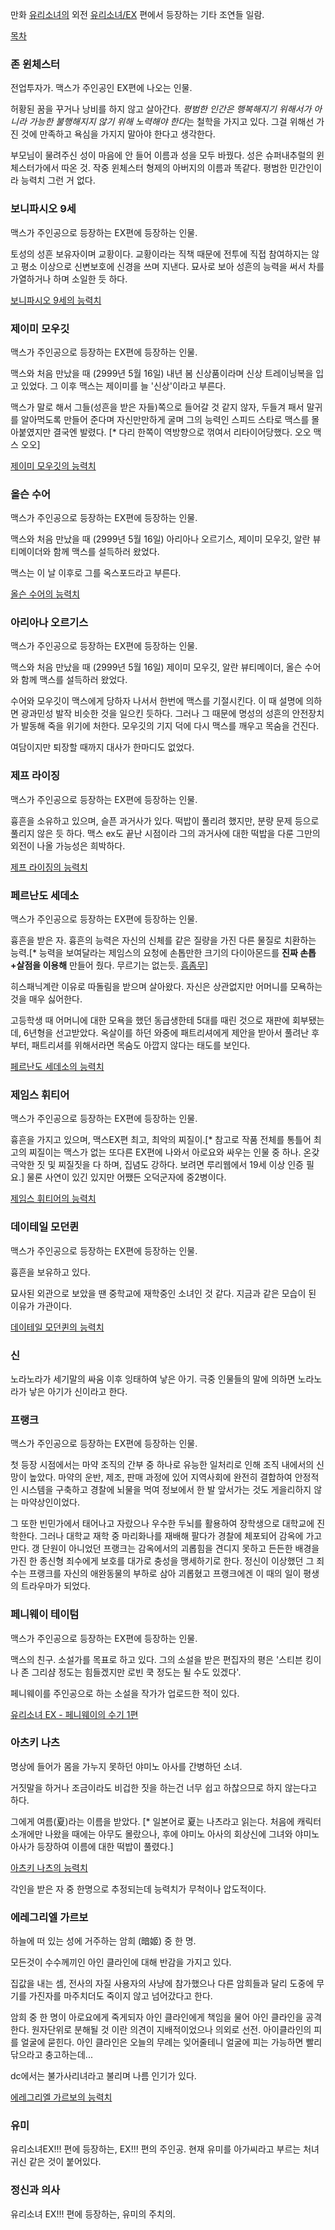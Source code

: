 만화 [[유리소녀]]의 외전 [[유리소녀/EX]] 편에서 등장하는 기타 조연들 일람.

[[목차]]

=== 존 윈체스터 ===
전업투자가. 맥스가 주인공인 EX편에 나오는 인물.

허황된 꿈을 꾸거나 낭비를 하지 않고 살아간다. ''평범한 인간은 행복해지기 위해서가 아니라 가능한 불행해지지 않기 위해 노력해야 한다''는 철학을 가지고 있다. 그걸 위해선 가진 것에 만족하고 욕심을 가지지 말아야 한다고 생각한다. 

부모님이 물려주신 성이 마음에 안 들어 이름과 성을 모두 바꿨다. 성은 슈퍼내추럴의 윈체스터가에서 따온 것. 작중 윈체스터 형제의 아버지의 이름과 똑같다. 평범한 민간인이라 능력치 그런 거 없다.

=== 보니파시오 9세 ===
맥스가 주인공으로 등장하는 EX편에 등장하는 인물.
 
토성의 성흔 보유자이며 교황이다. 교황이라는 직책 때문에 전투에 직접 참여하지는 않고 평소 이상으로 신변보호에 신경을 쓰며 지낸다. 묘사로 보아 성흔의 능력을 써서 차를 가열하거나 하며 소일한 듯 하다.

[http://www.ruliweb.com/ruliboard/img_view.htm?g=2&vnum=guild_manga2/31015_5 보니파시오 9세의 능력치]

=== 제이미 모우깃 ===
맥스가 주인공으로 등장하는 EX편에 등장하는 인물. 

맥스와 처음 만났을 때 (2999년 5월 16일) 내년 봄 신상품이라며 신상 트레이닝복을 입고 있었다. 그 이후 맥스는 제이미를 늘 '신상'이라고 부른다.

맥스가 말로 해서 그들(성흔을 받은 자들)쪽으로 들어갈 것 같지 않자, 두들겨 패서 말귀를 알아먹도록 만들어 준다며 자신만만하게 굴며 그의 능력인 스피드 스타로 맥스를 몰아붙였지만 결국엔 발렸다. [* 다리 한쪽이 역방향으로 꺾여서 리타이어당했다. 오오 맥스 오오]

[http://www.ruliweb.com/ruliboard/img_view.htm?g=2&vnum=guild_manga2/24317_7 제이미 모우깃의 능력치]

=== 올슨 수어 ===
맥스가 주인공으로 등장하는 EX편에 등장하는 인물. 

맥스와 처음 만났을 때 (2999년 5월 16일) 아리아나 오르기스, 제이미 모우깃, 알란 뷰티메이더와 함께 맥스를 설득하러 왔었다.

맥스는 이 날 이후로 그를 옥스포드라고 부른다.

[http://www.ruliweb.com/ruliboard/img_view.htm?g=2&vnum=guild_manga2/27451_5 올슨 수어의 능력치]

=== 아리아나 오르기스 ===
맥스가 주인공으로 등장하는 EX편에 등장하는 인물.

맥스와 처음 만났을 때 (2999년 5월 16일) 제이미 모우깃, 알란 뷰티메이더, 올슨 수어와 함께 맥스를 설득하러 왔었다.

수어와 모우깃이 맥스에게 당하자 나서서 한번에 맥스를 기절시킨다. 이 때 설명에 의하면 광과민성 발작 비슷한 것을 일으킨 듯하다. 그러나 그 때문에 명성의 성흔의 안전장치가 발동해 죽을 위기에 처한다. 모우깃의 기지 덕에 다시 맥스를 깨우고 목숨을 건진다.

여담이지만 퇴장할 때까지 대사가 한마디도 없었다.

=== 제프 라이징 ===
맥스가 주인공으로 등장하는 EX편에 등장하는 인물. 

흉흔을 소유하고 있으며, 슬픈 과거사가 있다.
떡밥이 풀리려 했지만, 분량 문제 등으로 풀리지 않은 듯 하다.
맥스 ex도 끝난 시점이라 그의 과거사에 대한 떡밥을 다룬 그만의 외전이 나올 가능성은 희박하다. 

[http://www.ruliweb.com/ruliboard/img_view.htm?g=2&vnum=guild_manga2/23290_5 제프 라이징의 능력치]

=== 페르난도 세데소 ===
맥스가 주인공으로 등장하는 EX편에 등장하는 인물.

흉흔을 받은 자. 흉흔의 능력은 자신의 신체를 같은 질량을 가진 다른 물질로 치환하는 능력.[* 능력을 보여달라는 제임스의 요청에 손톱만한 크기의 다이아몬드를 '''진짜 손톱+살점을 이용해''' 만들어 줬다. 무르기는 없는듯. [[흠좀무]]]

히스패닉계란 이유로 따돌림을 받으며 살아왔다. 자신은 상관없지만 어머니를 모욕하는 것을 매우 싫어한다. 

고등학생 때 어머니에 대한 모욕을 했던 동급생한테 5대를 때린 것으로 재판에 회부됐는데, 6년형을 선고받았다. 옥살이를 하던 와중에 패트리셔에게 제안을 받아서 풀려난 후부터, 패트리셔를 위해서라면 목숨도 아깝지 않다는 태도를 보인다. 

[http://www.ruliweb.com/ruliboard/img_view.htm?g=2&vnum=guild_manga2/24485_5 페르난도 세데소의 능력치]

=== 제임스 휘티어 ===
맥스가 주인공으로 등장하는 EX편에 등장하는 인물.
 
흉흔을 가지고 있으며, 맥스EX편 최고, 최악의 찌질이.[* 참고로 작품 전체를 통틀어 최고의 찌질이는 맥스가 없는 또다른 EX편에 나와서 아로요와 싸우는 인물 중 하나. 온갖 극악한 짓 및 찌질짓을 다 하며, 집념도 강하다. 보려면 루리웹에서 19세 이상 인증 필요.] 물론 사연이 있긴 있지만 어쨌든 오덕군자에 중2병이다.

[http://www.ruliweb.com/ruliboard/img_view.htm?g=2&vnum=guild_manga2/25794_7 제임스 휘티어의 능력치]

=== 데이테일 모던퀸 ===
맥스가 주인공으로 등장하는 EX편에 등장하는 인물.

흉흔을 보유하고 있다. 

묘사된 외관으로 보았을 땐 중학교에 재학중인 소녀인 것 같다. 지금과 같은 모습이 된 이유가 가관이다.

[http://www.ruliweb.com/ruliboard/img_view.htm?g=2&vnum=guild_manga2/24317_8 데이테일 모던퀸의 능력치]

=== 신 ===
노라노라가 세기말의 싸움 이후 잉태하여 낳은 아기. 극중 인물들의 말에 의하면 노라노라가 낳은 아기가 신이라고 한다.     

=== 프랭크 ===
맥스가 주인공으로 등장하는 EX편에 등장하는 인물.

첫 등장 시점에서는 마약 조직의 간부 중 하나로 유능한 일처리로 인해 조직 내에서의 신망이 높았다. 마약의 운반, 제조, 판매 과정에 있어 지역사회에 완전히 결합하여 안정적인 시스템을 구축하고 경찰에 뇌물을 먹여 정보에서 한 발 앞서가는 것도 게을리하지 않는 마약상인이었다.

그 또한 빈민가에서 태어나고 자랐으나 우수한 두뇌를 활용하여 장학생으로 대학교에 진학한다. 그러나 대학교 재학 중 마리화나를 재배해 팔다가 경찰에 체포되어 감옥에 가고 만다. 갱 단원이 아니었던 프랭크는 감옥에서의 괴롭힘을 견디지 못하고 든든한 배경을 가진 한 종신형 죄수에게 보호를 대가로 충성을 맹세하기로 한다. 정신이 이상했던 그 죄수는 프랭크를 자신의 애완동물의 부하로 삼아 괴롭혔고 프랭크에겐 이 때의 일이 평생의 트라우마가 되었다.  

=== 페니웨이 테이텀 ===
맥스가 주인공으로 등장하는 EX편에 등장하는 인물.

맥스의 친구. 소설가를 목표로 하고 있다. 그의 소설을 받은 편집자의 평은 '스티븐 킹이나 존 그리샴 정도는 힘들겠지만 로빈 쿡 정도는 될 수도 있겠다'.

페니웨이를 주인공으로 하는 소설을 작가가 업로드한 적이 있다.

[http://www.ruliweb.com/ruliboard/read.htm?main=comic&table=cmu_noval&find=name&ftext=%C8%F1%B1%D8&db=2&num=3421 유리소녀 EX - 페니웨이의 수기 1편]

=== 아츠키 나츠 ===

명상에 들어가 몸을 가누지 못하던 야미노 아사를 간병하던 소녀.

거짓말을 하거나 조금이라도 비겁한 짓을 하는건 너무 쉽고 하찮으므로 하지 않는다고 하다.

그에게 여름(夏)라는 이름을 받았다. [* 일본어로 夏는 나츠라고 읽는다. 처음에 캐릭터 소개에만 나왔을 때에는 아무도 몰랐으나, 후에 야미노 아사의 회상신에 그녀와 야미노 아사가 등장하여 이름에 대한 떡밥이 풀렸다.]

[http://www.ruliweb.com/ruliboard/img_view.htm?g=2&vnum=guild_manga2/14729_4 아츠키 나츠의 능력치]

각인을 받은 자 중 한명으로 추정되는데 능력치가 무척이나 압도적이다. 

=== 에레그리엘 가르보 ===

하늘에 떠 있는 성에 거주하는  암희 (暗姬) 중 한 명.

모든것이 수수께끼인 아인 클라인에 대해 반감을 가지고 있다.

집값을 내는 셈, 전사의 자질 사용자의 사냥에 참가했으나 다른 암희들과 달리 도중에 무기를 가진자를 마주치더도 죽이지 않고 넘어갔다고 한다.

암희 중 한 명이 아로요에게 죽게되자 아인 클라인에게 책임을 물어 아인 클라인을 공격한다. 원자단위로 분해될 것 이란 의견이 지배적이었으나 의외로 선전. 아이클라인의 피를 얼굴에 묻힌다. 아인 클라인은 오늘의 무례는 잊어줄테니 얼굴에 피는 가능하면 빨리 닦으라고 충고하는데... 

dc에서는 불가사리녀라고 불리며 나름 인기가 있다. 


[http://dcimg1.dcinside.com/viewimage.php?id=cartoon&no=29bcc427b78177a16fb3dab004c86b6f5737608fe2aa730c42232e9a4e7013769d27cce364912777b000c033a480f5047f92dc68a08e191bd0588cdd90370f09f427d8b5d2b14d4a1b045157233f0939fb8dfe4bd3be0322&f_no=a14a20ad253ab271b63410799a26dc7303f400 에레그리엘 가르보의 능력치]

=== 유미 ===
유리소녀EX!!! 편에 등장하는, EX!!! 편의 주인공.
현재 유미를 아가씨라고 부르는 처녀 귀신 같은 것이 붙어있다.
 
=== 정신과 의사 ===
유리소녀 EX!!! 편에 등장하는, 유미의 주치의.
